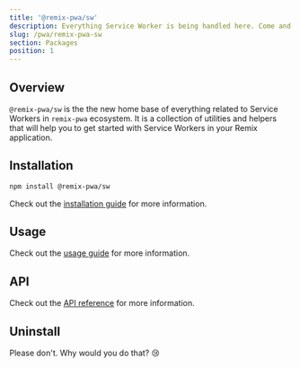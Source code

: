 ```yaml
---
title: '@remix-pwa/sw'
description: Everything Service Worker is being handled here. Come and check it out!
slug: /pwa/remix-pwa-sw
section: Packages
position: 1
---
```


## Overview

`@remix-pwa/sw` is the the new home base of everything related to Service Workers in `remix-pwa` ecosystem. 
It is a collection of utilities and helpers that will help you to get started with Service Workers in your Remix application.

## Installation

```bash
npm install @remix-pwa/sw
```

Check out the [installation guide](/sw/installation) for more information.

## Usage

Check out the [usage guide](/sw/basic-setup) for more information.

## API

Check out the [API reference](/sw/cache-strategy) for more information.

## Uninstall

Please don't. Why would you do that? 😢
